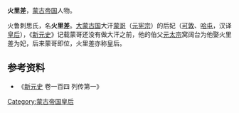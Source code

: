 '''火里差'''，[[蒙古帝国|蒙古帝国]]人物。

火鲁刺思氏，名'''火里差'''。[[大蒙古国|大蒙古国]]大汗[[蒙哥|蒙哥]]（[[元宪宗|元宪宗]]）的后妃（[[可敦|可敦]]、[[哈屯|哈屯]]，汉译[[皇后|皇后]]），《[[新元史|新元史]]》记载蒙哥还没有做大汗之前，他的伯父[[元太宗|元太宗]]窝阔台为他娶火里差为妃，后来蒙哥即位，火里差亦称皇后。

== 参考资料 ==

*《[[新元史|新元史]] 卷一百四 列传第一》

{{元朝皇后}}
{{蒙古族人物小作品}}

[[Category:蒙古帝国皇后|Category:蒙古帝国皇后]]